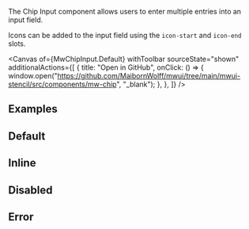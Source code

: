 
<Title>Chip Input</Title>

<Subtitle>The Chip Input component allows users to enter multiple entries into an input field.</Subtitle>

Icons can be added to the input field using the `icon-start` and `icon-end` slots.

<Canvas
  of={MwChipInput.Default}
  withToolbar
  sourceState="shown"
  additionalActions={[
    {
      title: "Open in GitHub",
      onClick: () => {
        window.open("https://github.com/MaibornWolff/mwui/tree/main/mwui-stencil/src/components/mw-chip", "_blank");
      },
    },
  ]}
/>

<ArgTypes of="mw-chip-input" />

## Examples

## Default

<Canvas of={MwChipInput.Default} />

## Inline

<Canvas of={MwChipInput.Inline} />

## Disabled

<Canvas of={MwChipInput.Disabled} />

## Error

<Canvas of={MwChipInput.Error} />
